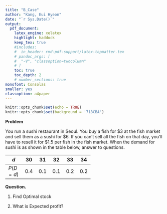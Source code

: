 ```yaml
---
title: "B_Case"  
author: "Kang, Eui Hyeon"  
date: "`r Sys.Date()`"  
output:   
  pdf_document:  
    latex_engine: xelatex
    highlight: haddock  
    keep_tex: true  
    #includes:
    #  in_header: rmd-pdf-support/latex-topmatter.tex
    # pandoc_args: [
    #  "-V", "classoption=twocolumn"
    # ]
    toc: true   
    toc_depth: 2  
    # number_sections: true  
monofont: Consolas
smaller: yes
classoption: a4paper
---
```


```r
knitr::opts_chunk$set(echo = TRUE)
knitr::opts_chunk$set(background = '718CBA')  
```


**Problem**

You run a sushi restaurant in Seoul. You buy a fish for \$3 at the fish market and sell them as a sushi for \$6. If you can't sell all the fish on that day, you'll have to resell it for $1.5 per fish in the fish market. When the demand for sushi is as shown in the table below, answer to questions.

+--------+-----+-----+-----+-----+-----+
|$d$     |30   |  31 |  32 |   33|34   |
+:======:+:===:+:===:+:===:+:===:+:===:+
|$P(D=d)$|$0.4$|$0.1$|$0.1$|$0.2$|$0.2$|
+--------+-----+-----+-----+-----+-----+

**Question.**

  1. Find Optimal stock
  
  2. What is Expected profit?